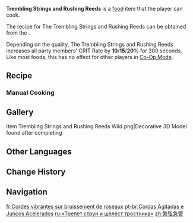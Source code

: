 {{Food Infobox
|id              = 108628
|description     = A unique meat dish.
|desc_suspicious = The mixed shredded meat was fused from being cooked over far too high a temperature, turning the whole dish into a meat slurry. A single bite &mdash; a roused rabble of different flavors &mdash; leaves your taste buds in utter turmoil.
|desc_basic      = A variety of shredded meat is kneaded and fried for flavor. The complex ingredients and different textures make this dish quite the test of a chef's skills and is a rarity even in some of the most well-known restaurants.
|desc_delicious  = Each type of shredded meat plays its role in an orchestra of flavor, while the delicate seasoning skillfully blends the various tonal tastes. As one critic put it, just as there are myriad modes, nuanced notes, and complex compositional correspondence, so is it with flavor, the apex of which might even transport you to a different realm...
|type            = ATK-Boosting Dishes
|effectType      = CRIT Rate Up
|effect          = Increases all party members' CRIT Rate by (var1)% for 300s.
|eff_suspicious1 = 10
|eff_basic1      = 15
|eff_delicious1  = 20
|quality         = 3
|region          = Liyue
|recipe_event    = yes
|event           = Receiver of Friends From Afar
|recipe          = [[Receiver of Friends From Afar: Part II]]
|source1         = 
}}
'''Trembling Strings and Rushing Reeds''' is a [[food]] item that the player can cook.

The recipe for The Trembling Strings and Rushing Reeds can be obtained from the {{Quest|Receiver of Friends From Afar: Part II}}.

Depending on the quality, The Trembling Strings and Rushing Reeds increases all party members' CRIT Rate by '''10'''/'''15'''/'''20'''% for 300 seconds. Like most foods, this has no effect for other players in [[Co-Op Mode]].

==Recipe==
{{Recipe
|type = Cooking
|Raw Meat = 2
|Ham = 2
|Fowl = 1
|Pepper = 1
|sort = Raw Meat;Ham;Fowl;Pepper
}}

===Manual Cooking===
{{Manual Cooking}}

==Gallery==
<gallery>
Item Trembling Strings and Rushing Reeds Wild.png|Decorative 3D Model found after completing {{Quest|Receiver of Friends From Afar: Part II}}
</gallery>

==Other Languages==
{{Other Languages
|en      = Trembling Strings and Rushing Reeds
|zhs     = 繁弦急管
|zhs_rm  = Fánxián Jíguǎn
|zht     = 繁弦急管
|zht_rm  = Fánxián Jíguǎn
|zh_tl   = Exuberant Strings and Flutes
|ja      = 繁絃急管
|ja_rm   = Shigegen Kyūkan
|ja_tl   = Exuberant Strings and Flutes
|ko      = 번현급관
|ko_rm   = Beonhyeon'geupgwan
|ko_tl   = Exuberant Strings and Flutes
|es      = Cuerdas y flautas
|es_tl   = Strings and Flutes
|fr      = Cordes vibrantes sur bruissement de roseaux
|fr_tl   = Vibrating Strings Upon Rustling Reeds
|ru      = «Трепет струн и шелест тростника»
|ru_tl   = 
|th      = Trembling Strings and Rushing Reeds
|vi      = Giai Điệu Hối Hả
|vi_tl   = 
|de      = Zitternde Saiten und trillernde Flöten
|de_tl   = Trembling Strings and Trilling Flutes
|id      = Trembling Strings and Rushing Reeds
|pt      = Cordas Agitadas e Juncos Acelerados
|pt_tl   = 
|tr      = Çalsın Sazlar Üflensin Kavallar
|tr_tl   = 
|it      = Corde vibranti e canne ferventi
|it_tl   = 
}}

==Change History==
{{Change History|4.4}}

==Navigation==
{{Food Navbox|Event-Exclusive Dishes}}

[[fr:Cordes vibrantes sur bruissement de roseaux]]
[[pt-br:Cordas Agitadas e Juncos Acelerados]]
[[ru:«Трепет струн и шелест тростника»]]
[[zh:繁弦急管]]